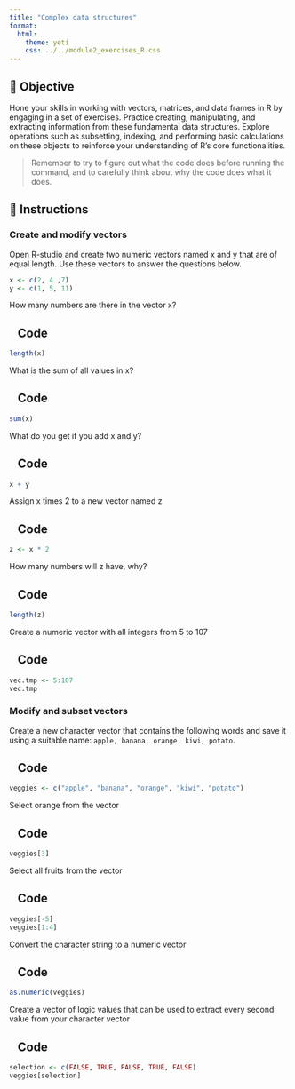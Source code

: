```yaml
---
title: "Complex data structures"
format:
  html:
    theme: yeti
    css: ../../module2_exercises_R.css
---
```


## 🎯 Objective
Hone your skills in working with vectors, matrices, and data frames in R by engaging in a set of exercises. Practice creating, manipulating, and extracting information from these fundamental data structures. Explore operations such as subsetting, indexing, and performing basic calculations on these objects to reinforce your understanding of R's core functionalities.

> Remember to try to figure out what the code does before running the command, and to carefully think about why the code does what it does.

## 📝 Instructions

### Create and modify vectors

Open R-studio and create two numeric vectors named x and y that are of equal length. Use these vectors to answer the questions below.

```r
x <- c(2, 4 ,7)
y <- c(1, 5, 11)
```

How many numbers are there in the vector x?

::: {.callout-note collapse="true" appearance="minimal"}
## ![](img/play.svg){width=10}  Code
```r
length(x)
```
::: 


What is the sum of all values in x?

::: {.callout-note collapse="true" appearance="minimal"}
## ![](img/play.svg){width=10}  Code
```r
sum(x)
```
::: 

What do you get if you add x and y?

::: {.callout-note collapse="true" appearance="minimal"}
## ![](img/play.svg){width=10}  Code
```r
x + y
```
::: 

Assign x times 2 to a new vector named z

::: {.callout-note collapse="true" appearance="minimal"}
## ![](img/play.svg){width=10}  Code
```r
z <- x * 2
```
::: 

How many numbers will z have, why?

::: {.callout-note collapse="true" appearance="minimal"}
## ![](img/play.svg){width=10}  Code
```r
length(z)
```
::: 


Create a numeric vector with all integers from 5 to 107

::: {.callout-note collapse="true" appearance="minimal"}
## ![](img/play.svg){width=10}  Code
```r
vec.tmp <- 5:107  
vec.tmp
```
::: 

### Modify and subset vectors

Create a new character vector that contains the following words and save it using a suitable name:
`apple, banana, orange, kiwi, potato`.

::: {.callout-note collapse="true" appearance="minimal"}
## ![](img/play.svg){width=10}  Code
```r
veggies <- c("apple", "banana", "orange", "kiwi", "potato")
```
::: 

Select orange from the vector

::: {.callout-note collapse="true" appearance="minimal"}
## ![](img/play.svg){width=10}  Code
```r
veggies[3]
```
::: 

Select all fruits from the vector

::: {.callout-note collapse="true" appearance="minimal"}
## ![](img/play.svg){width=10}  Code
```r
veggies[-5]  
veggies[1:4]  
```
::: 


Convert the character string to a numeric vector

::: {.callout-note collapse="true" appearance="minimal"}
## ![](img/play.svg){width=10}  Code
```r
as.numeric(veggies) 
```
::: 

Create a vector of logic values that can be used to extract every second value from your character vector

::: {.callout-note collapse="true" appearance="minimal"}
## ![](img/play.svg){width=10}  Code
```r
selection <- c(FALSE, TRUE, FALSE, TRUE, FALSE)  
veggies[selection]  
```
:::
